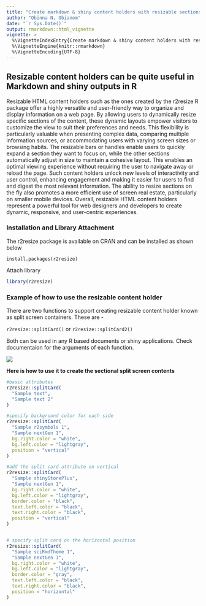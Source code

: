 ```yaml
---
title: "Create markdown & shiny content holders with resizable sections using r2resize"
author: "Obinna N. Obianom"
date: "`r Sys.Date()`"
output: rmarkdown::html_vignette
vignette: >
  %\VignetteIndexEntry{Create markdown & shiny content holders with resizable sections using r2resize}
  %\VignetteEngine{knitr::rmarkdown}
  %\VignetteEncoding{UTF-8}
---
```



## Resizable content holders can be quite useful in Markdown and shiny outputs in R

Resizable HTML content holders such as the ones created by the r2resize R package offer a highly versatile and user-friendly way to organize and display information on a web page. By allowing users to dynamically resize specific sections of the content, these dynamic layouts empower visitors to customize the view to suit their preferences and needs. This flexibility is particularly valuable when presenting complex data, comparing multiple information sources, or accommodating users with varying screen sizes or browsing habits. The resizable bars or handles enable users to quickly expand a section they want to focus on, while the other sections automatically adjust in size to maintain a cohesive layout. This enables an optimal viewing experience without requiring the user to navigate away or reload the page. Such content holders unlock new levels of interactivity and user control, enhancing engagement and making it easier for users to find and digest the most relevant information. The ability to resize sections on the fly also promotes a more efficient use of screen real estate, particularly on smaller mobile devices. Overall, resizable HTML content holders represent a powerful tool for web designers and developers to create dynamic, responsive, and user-centric experiences.

### Installation and Library Attachment

The r2resize package is available on CRAN and can be installed as shown below

`install.packages(r2resize)`

Attach library 

  ```r
library(r2resize)
```

### Example of how to use the resizable content holder

There are two functions to support creating resizable content holder known as split screen containers. These are - 


`r2resize::splitCard()` or `r2resize::splitCard2()`


Both can be used in any R based documents or shiny applications. Check documentaion for the arguments of each function.

![](https://r2resize.obi.obianom.com/m/r2resize_splitcard_1.gif)

__Here is how to use it to create the sectional split screen contents__

```r
#basic attributes
r2resize::splitCard(
  "Sample text",
  "Sample text 2"
)

#specify background color for each side
r2resize::splitCard(
  "Sample r2symbols 1",
  "Sample nextGen 1",
  bg.right.color = "white",
  bg.left.color = "lightgray",
  position = "vertical"
)

#add the split card attribute on vertical
r2resize::splitCard(
  "Sample shinyStorePlus",
  "Sample nextGen 1",
  bg.right.color = "white",
  bg.left.color = "lightgray",
  border.color = "black",
  text.left.color = "black",
  text.right.color = "black",
  position = "vertical"
)


# specify split card on the horizontal position
r2resize::splitCard(
  "Sample sciRmdTheme 1",
  "Sample nextGen 1",
  bg.right.color = "white",
  bg.left.color = "lightgray",
  border.color = "gray",
  text.left.color = "black",
  text.right.color = "black",
  position = "horizontal"
)
```




